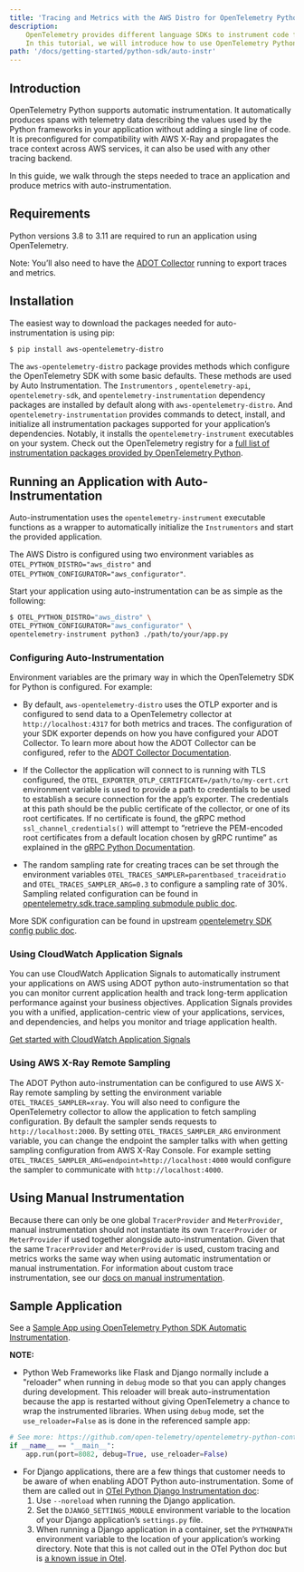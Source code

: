 ```yaml
---
title: 'Tracing and Metrics with the AWS Distro for OpenTelemetry Python Auto-Instrumentation'
description:
    OpenTelemetry provides different language SDKs to instrument code for collecting telemetry data in the application.
    In this tutorial, we will introduce how to use OpenTelemetry Python SDK for traces and metrics instrumentation in the application...
path: '/docs/getting-started/python-sdk/auto-instr'
---
```



## Introduction

OpenTelemetry Python supports automatic instrumentation. It automatically produces spans with telemetry data describing the values used by the Python frameworks in your application without adding a single line of code. It is preconfigured for compatibility with AWS X-Ray and propagates the trace context across AWS services, it can also be used with any other tracing backend.

In this guide, we walk through the steps needed to trace an application and produce metrics with auto-instrumentation.

<SectionSeparator />

## Requirements

Python versions 3.8 to 3.11 are required to run an application using OpenTelemetry.

Note: You’ll also need to have the [ADOT Collector](https://aws-otel.github.io/docs/getting-started/collector) running to export traces and metrics.

<SectionSeparator />

## Installation

The easiest way to download the packages needed for auto-instrumentation is using pip:

```bash
$ pip install aws-opentelemetry-distro
```

The `aws-opentelemetry-distro` package provides methods which configure the OpenTelemetry SDK with some basic defaults. These methods are used by Auto Instrumentation. The `Instrumentors` , `opentelemetry-api`, `opentelemetry-sdk`, and `opentelemetry-instrumentation` dependency packages are installed by default along with `aws-opentelemetry-distro`. And `opentelemetry-instrumentation` provides commands to detect, install, and initialize all instrumentation packages supported for your application’s dependencies. Notably, it installs the `opentelemetry-instrument` executables on your system. Check out the OpenTelemetry registry for a [full list of instrumentation packages provided by OpenTelemetry Python](https://opentelemetry.io/registry/?s=&component=instrumentation&language=python).

## Running an Application with Auto-Instrumentation

Auto-instrumentation uses the `opentelemetry-instrument` executable functions as a wrapper to automatically initialize the `Instrumentors` and start the provided application.

The AWS Distro is configured using two environment variables as `OTEL_PYTHON_DISTRO="aws_distro"` and `OTEL_PYTHON_CONFIGURATOR="aws_configurator"`.

Start your application using auto-instrumentation can be as simple as the following:

```bash
$ OTEL_PYTHON_DISTRO="aws_distro" \
OTEL_PYTHON_CONFIGURATOR="aws_configurator" \
opentelemetry-instrument python3 ./path/to/your/app.py
```

### Configuring Auto-Instrumentation

Environment variables are the primary way in which the OpenTelemetry SDK for Python is configured. For example:

* By default, `aws-opentelemetry-distro` uses the OTLP exporter and is configured to send data to a OpenTelemetry collector at `http://localhost:4317` for both metrics and traces. The configuration of your SDK exporter depends on how you have configured your ADOT Collector. To learn more about how the ADOT Collector can be configured, refer to the [ADOT Collector Documentation](https://aws-otel.github.io/docs/getting-started/collector).

* If the Collector the application will connect to is running with TLS configured, the `OTEL_EXPORTER_OTLP_CERTIFICATE=/path/to/my-cert.crt` environment variable is used to provide a path to credentials to be used to establish a secure connection for the app’s exporter. The credentials at this path should be the public certificate of the collector, or one of its root certificates. If no certificate is found, the gRPC method `ssl_channel_credentials()` will attempt to “retrieve the PEM-encoded root certificates from a default location chosen by gRPC runtime” as explained in the [gRPC Python Documentation](https://grpc.github.io/grpc/python/grpc.html?highlight=ssl_channel_credentials).

* The random sampling rate for creating traces can be set through the environment variables `OTEL_TRACES_SAMPLER=parentbased_traceidratio` and `OTEL_TRACES_SAMPLER_ARG=0.3` to configure a sampling rate of 30%. Sampling related configuration can be found in [opentelemetry.sdk.trace.sampling submodule public doc](https://opentelemetry-python.readthedocs.io/en/latest/sdk/trace.sampling.html).

More SDK configuration can be found in upstream [opentelemetry SDK config public doc](https://opentelemetry.io/docs/languages/sdk-configuration/).

### Using CloudWatch Application Signals

You can use CloudWatch Application Signals to automatically instrument your applications on AWS using ADOT python auto-instrumentation so that you can monitor current application health and track long-term application performance against your business objectives. Application Signals provides you with a unified, application-centric view of your applications, services, and dependencies, and helps you monitor and triage application health.

[Get started with CloudWatch Application Signals](https://docs.aws.amazon.com/AmazonCloudWatch/latest/monitoring/CloudWatch-Application-Monitoring-Sections.html)

### Using AWS X-Ray Remote Sampling

The ADOT Python auto-instrumentation can be configured to use AWS X-Ray remote sampling by setting the environment variable `OTEL_TRACES_SAMPLER=xray`. You will also need to configure the OpenTelemetry collector to allow the application to fetch sampling configuration. By default the sampler sends requests to `http://localhost:2000`. By setting `OTEL_TRACES_SAMPLER_ARG` environment variable, you can change the endpoint the sampler talks with when getting sampling configuration from AWS X-Ray Console. For example setting `OTEL_TRACES_SAMPLER_ARG=endpoint=http://localhost:4000` would configure the sampler to communicate with `http://localhost:4000`.

<SectionSeparator />

## Using Manual Instrumentation

Because there can only be one global `TracerProvider` and `MeterProvider`, manual instrumentation should not instantiate its own `TracerProvider` or `MeterProvider` if used together alongside auto-instrumentation. Given that the same `TracerProvider` and `MeterProvider` is used, custom tracing and metrics works the same way when using automatic instrumentation or manual instrumentation. For information about custom trace instrumentation, see our [docs on manual instrumentation](/docs/getting-started/python-sdk/manual-instr).

<SectionSeparator />

## Sample Application

See a [Sample App using OpenTelemetry Python SDK Automatic Instrumentation](https://github.com/aws-observability/aws-otel-community/tree/master/sample-apps/python-auto-instrumentation-sample-app).

**NOTE:**

* Python Web Frameworks like Flask and Django normally include a "reloader" when running in `debug` mode so that you can apply changes during development. This reloader will break auto-instrumentation because the app is restarted without giving OpenTelemetry a chance to wrap the instrumented libraries. When using `debug` mode, set the `use_reloader=False` as is done in the referenced sample app:

```python
# See more: https://github.com/open-telemetry/opentelemetry-python-contrib/issues/546
if __name__ == "__main__":
    app.run(port=8082, debug=True, use_reloader=False)
```

* For Django applications, there are a few things that customer needs to be aware of when enabling ADOT Python auto-instrumentation. Some of them are called out in [OTel Python Django Instrumentation doc](https://opentelemetry-python.readthedocs.io/en/latest/examples/django/README.html):
    1. Use `--noreload` when running the Django application.
    2. Set the `DJANGO_SETTINGS_MODULE` environment variable to the location of your Django application’s `settings.py` file.
    3. When running a Django application in a container, set the `PYTHONPATH` environment variable to the location of your application’s working directory. Note that this is not called out in the OTel Python doc but is [a known issue in Otel](https://github.com/open-telemetry/opentelemetry-operator/issues/2302).
